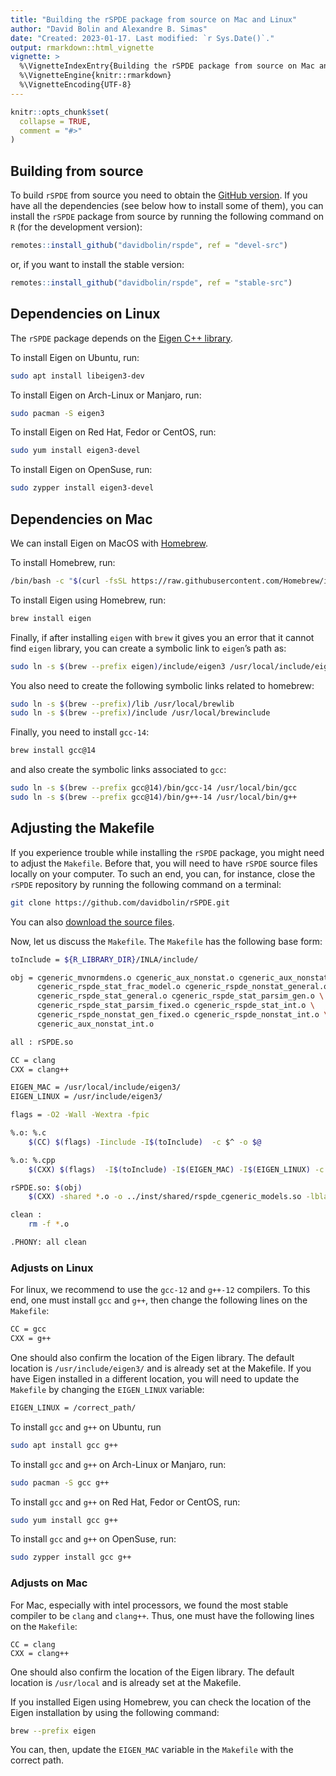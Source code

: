 ```yaml
---
title: "Building the rSPDE package from source on Mac and Linux"
author: "David Bolin and Alexandre B. Simas"
date: "Created: 2023-01-17. Last modified: `r Sys.Date()`."
output: rmarkdown::html_vignette
vignette: >
  %\VignetteIndexEntry{Building the rSPDE package from source on Mac and Linux}
  %\VignetteEngine{knitr::rmarkdown}
  %\VignetteEncoding{UTF-8}
---
```


```r
knitr::opts_chunk$set(
  collapse = TRUE,
  comment = "#>"
)
```

## Building from source

To build `rSPDE` from source you need to obtain the [GitHub version](https://github.com/davidbolin/rSPDE).
If you have all the dependencies (see below how to install some of them), you can install the `rSPDE` package from source by 
running the following command on `R` (for the development version):

```r
remotes::install_github("davidbolin/rspde", ref = "devel-src")
```

or, if you want to install the stable version:

```r
remotes::install_github("davidbolin/rspde", ref = "stable-src")
```


## Dependencies on Linux

The `rSPDE` package depends on the [Eigen C++ library](https://eigen.tuxfamily.org/index.php?title=Main_Page).

To install Eigen on Ubuntu, run:

```bash
sudo apt install libeigen3-dev
```

To install Eigen on Arch-Linux or Manjaro, run:

```bash
sudo pacman -S eigen3
```

To install Eigen on Red Hat, Fedor or CentOS, run:

```bash
sudo yum install eigen3-devel
```

To install Eigen on OpenSuse, run:

```bash
sudo zypper install eigen3-devel
```

## Dependencies on Mac

We can install Eigen on MacOS with [Homebrew](https://brew.sh/).

To install Homebrew, run:

```bash
/bin/bash -c "$(curl -fsSL https://raw.githubusercontent.com/Homebrew/install/HEAD/install.sh)"
```

To install Eigen using Homebrew, run:

```bash
brew install eigen
```

Finally, if after installing `eigen` with `brew` it gives you an error that it cannot find `eigen` library, you can create a symbolic link to `eigen`'s path as:

```bash
sudo ln -s $(brew --prefix eigen)/include/eigen3 /usr/local/include/eigen3
```

You also need to create the following symbolic links related to homebrew:
```bash
sudo ln -s $(brew --prefix)/lib /usr/local/brewlib
sudo ln -s $(brew --prefix)/include /usr/local/brewinclude
```

Finally, you need to install `gcc-14`:

```bash
brew install gcc@14
```

and also create the symbolic links associated to `gcc`:

```bash
sudo ln -s $(brew --prefix gcc@14)/bin/gcc-14 /usr/local/bin/gcc
sudo ln -s $(brew --prefix gcc@14)/bin/g++-14 /usr/local/bin/g++
```


## Adjusting the Makefile

If you experience trouble while installing the `rSPDE` package, you might need to adjust the `Makefile`. Before that, you will need to have `rSPDE`
source files locally on your computer. To such an end, you can, for instance, close the `rSPDE` repository by running the following command on 
a terminal:

```bash
git clone https://github.com/davidbolin/rSPDE.git
```

You can also [download the source files](https://github.com/davidbolin/rSPDE/archive/refs/heads/devel-src.zip).

Now, let us discuss the `Makefile`. The `Makefile` has the following base form:

```bash
toInclude = ${R_LIBRARY_DIR}/INLA/include/

obj = cgeneric_mvnormdens.o cgeneric_aux_nonstat.o cgeneric_aux_nonstat_fixed.o \
      cgeneric_rspde_stat_frac_model.o cgeneric_rspde_nonstat_general.o \
      cgeneric_rspde_stat_general.o cgeneric_rspde_stat_parsim_gen.o \
      cgeneric_rspde_stat_parsim_fixed.o cgeneric_rspde_stat_int.o \
      cgeneric_rspde_nonstat_gen_fixed.o cgeneric_rspde_nonstat_int.o \
      cgeneric_aux_nonstat_int.o

all : rSPDE.so

CC = clang
CXX = clang++

EIGEN_MAC = /usr/local/include/eigen3/
EIGEN_LINUX = /usr/include/eigen3/

flags = -O2 -Wall -Wextra -fpic

%.o: %.c
	$(CC) $(flags) -Iinclude -I$(toInclude)  -c $^ -o $@

%.o: %.cpp
	$(CXX) $(flags)  -I$(toInclude) -I$(EIGEN_MAC) -I$(EIGEN_LINUX) -c $^ -o $@

rSPDE.so: $(obj)
	$(CXX) -shared *.o -o ../inst/shared/rspde_cgeneric_models.so -lblas -llapack

clean :
	rm -f *.o

.PHONY: all clean
```

### Adjusts on Linux

For linux, we recommend to use the `gcc-12` and `g++-12` compilers. To this end, 
one must install `gcc` and `g++`, then change the following lines on the 
`Makefile`:

```bash
CC = gcc
CXX = g++
```

One should also confirm the location of the Eigen library. The
default location is `/usr/include/eigen3/` and is already set at the Makefile.
If you have Eigen installed in a different location, you will need to update the
`Makefile` by changing the `EIGEN_LINUX` variable:

```bash
EIGEN_LINUX = /correct_path/
```

To install `gcc` and `g++` on Ubuntu, run

```bash
sudo apt install gcc g++
```

To install `gcc` and `g++` on Arch-Linux or Manjaro, run:

```bash
sudo pacman -S gcc g++
```

To install `gcc` and `g++` on Red Hat, Fedor or CentOS, run:

```bash
sudo yum install gcc g++
```

To install `gcc` and `g++` on OpenSuse, run:

```bash
sudo zypper install gcc g++
```

### Adjusts on Mac

For Mac, especially with intel processors, we found the most stable compiler to 
be `clang` and `clang++`. Thus, one must have the following lines on the `Makefile`:

```comment
CC = clang
CXX = clang++
```

One should also confirm the location of the Eigen library. The
default location is `/usr/local` and is already set at the Makefile.

If you installed Eigen using Homebrew, you can 
check the location of the Eigen installation by using the following command:

```bash
brew --prefix eigen
```

You can, then, update the `EIGEN_MAC` variable in the `Makefile` with the correct path.
